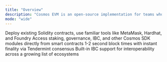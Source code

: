 ```yaml
---
title: "Overview"
description: "Cosmos EVM is an open-source implementation for teams who want to build their own chain, rollup, or EVM-compatible application using the best Layer 1 stack in blockchain, including full Ethereum composability. Build custom modules for your SDK and get fast finality, complete decentralization, and built-in interoperability between EVM and Cosmos."
mode: "wide"
---
```



<CardGroup cols={2}>
  <Card title="Full Ethereum Compatibility" icon="ethereum" href="/docs/documentation/differences">
    Deploy existing Solidity contracts, use familiar tools like MetaMask, Hardhat, and Foundry
  </Card>
  <Card title="Cosmos Native Features" icon="link" href="/docs/documentation/smart-contracts/precompiles/overview">
    Access staking, governance, IBC, and other Cosmos SDK modules directly from smart contracts
  </Card>
  <Card title="Instant Finality" icon="zap" href="/docs/documentation/concepts/transactions">
    1-2 second block times with instant finality via Tendermint consensus
  </Card>
  <Card title="Cross-Chain Ready" icon="globe" href="/docs/documentation/concepts/ibc">
    Built-in IBC support for interoperability across a growing list of ecosystems
  </Card>
</CardGroup>


